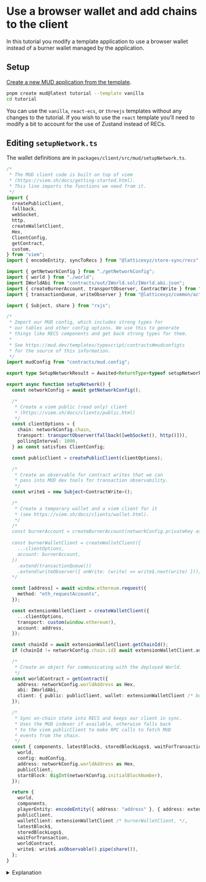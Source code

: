 
# Use a browser wallet and add chains to the client

In this tutorial you modify a template application to use a browser wallet instead of a burner wallet managed by the application.

## Setup

[Create a new MUD application from the template](/templates/typescript/getting-started).

```sh copy
pnpm create mud@latest tutorial --template vanilla
cd tutorial
```

You can use the `vanilla`, `react-ecs`, or `threejs` templates without any changes to the tutorial.
If you wish to use the `react` template you'll need to modify a bit to account for the use of Zustand instead of RECs.

## Editing `setupNetwork.ts`

The wallet definitions are in `packages/client/src/mud/setupNetwork.ts`.

<CollapseCode>

```ts filename="setupNetwork.ts" showLineNumbers {15,75-86,94,114,116} copy
/*
 * The MUD client code is built on top of viem
 * (https://viem.sh/docs/getting-started.html).
 * This line imports the functions we need from it.
 */
import {
  createPublicClient,
  fallback,
  webSocket,
  http,
  createWalletClient,
  Hex,
  ClientConfig,
  getContract,
  custom,
} from "viem";
import { encodeEntity, syncToRecs } from "@latticexyz/store-sync/recs";

import { getNetworkConfig } from "./getNetworkConfig";
import { world } from "./world";
import IWorldAbi from "contracts/out/IWorld.sol/IWorld.abi.json";
import { createBurnerAccount, transportObserver, ContractWrite } from "@latticexyz/common";
import { transactionQueue, writeObserver } from "@latticexyz/common/actions";

import { Subject, share } from "rxjs";

/*
 * Import our MUD config, which includes strong types for
 * our tables and other config options. We use this to generate
 * things like RECS components and get back strong types for them.
 *
 * See https://mud.dev/templates/typescript/contracts#mudconfigts
 * for the source of this information.
 */
import mudConfig from "contracts/mud.config";

export type SetupNetworkResult = Awaited<ReturnType<typeof setupNetwork>>;

export async function setupNetwork() {
  const networkConfig = await getNetworkConfig();

  /*
   * Create a viem public (read only) client
   * (https://viem.sh/docs/clients/public.html)
   */
  const clientOptions = {
    chain: networkConfig.chain,
    transport: transportObserver(fallback([webSocket(), http()])),
    pollingInterval: 1000,
  } as const satisfies ClientConfig;

  const publicClient = createPublicClient(clientOptions);

  /*
   * Create an observable for contract writes that we can
   * pass into MUD dev tools for transaction observability.
   */
  const write$ = new Subject<ContractWrite>();

  /*
   * Create a temporary wallet and a viem client for it
   * (see https://viem.sh/docs/clients/wallet.html).
   */
  /*
  const burnerAccount = createBurnerAccount(networkConfig.privateKey as Hex);
  
  const burnerWalletClient = createWalletClient({
    ...clientOptions,
    account: burnerAccount,
  })
    .extend(transactionQueue())
    .extend(writeObserver({ onWrite: (write) => write$.next(write) }));
  */

  const [address] = await window.ethereum.request({
    method: "eth_requestAccounts",
  });

  const extensionWalletClient = createWalletClient({
    ...clientOptions,
    transport: custom(window.ethereum!),
    account: address,
  });

  const chainId = await extensionWalletClient.getChainId();
  if (chainId != networkConfig.chain.id) await extensionWalletClient.addChain({ chain: networkConfig.chain });

  /*
   * Create an object for communicating with the deployed World.
   */
  const worldContract = getContract({
    address: networkConfig.worldAddress as Hex,
    abi: IWorldAbi,
    client: { public: publicClient, wallet: extensionWalletClient /* burnerWalletClient */ },
  });

  /*
   * Sync on-chain state into RECS and keeps our client in sync.
   * Uses the MUD indexer if available, otherwise falls back
   * to the viem publicClient to make RPC calls to fetch MUD
   * events from the chain.
   */
  const { components, latestBlock$, storedBlockLogs$, waitForTransaction } = await syncToRecs({
    world,
    config: mudConfig,
    address: networkConfig.worldAddress as Hex,
    publicClient,
    startBlock: BigInt(networkConfig.initialBlockNumber),
  });

  return {
    world,
    components,
    playerEntity: encodeEntity({ address: "address" }, { address: extensionWalletClient.account.address }),
    publicClient,
    walletClient: extensionWalletClient /* burnerWalletClient, */,
    latestBlock$,
    storedBlockLogs$,
    waitForTransaction,
    worldContract,
    write$: write$.asObservable().pipe(share()),
  };
}
```

</CollapseCode>

<details>

<summary>Explanation</summary>

```ts
import {
    .
    .
    .
  custom,
} from "viem";

```

To use a browser wallet, you need to use a [`custom`](https://viem.sh/docs/clients/transports/custom) transport.

```ts
const [address] = await window.ethereum.request({
  method: "eth_requestAccounts",
});
```

Request the [address list](https://viem.sh/docs/accounts/jsonRpc) from the browser extension (confusingly, also called "wallet").
This request prompts the extension to ask for user permission to connect to the application.

```ts
const extensionWalletClient = createWalletClient({
  ...clientOptions,
  transport: custom(window.ethereum!),
  account: address,
});
```

Use [`createWalletClient`](https://viem.sh/docs/accounts/jsonRpc) to create the wallet client that uses the browser extension.

```ts
const chainId = await extensionWalletClient.getChainId();
if (chainId != networkConfig.chain.id) await extensionWalletClient.addChain({ chain: networkConfig.chain });
```

Switch to the correct chain, add it if necessary.

```ts {7,15,17}
  /*
   * Create an object for communicating with the deployed World.
   */
  const worldContract = getContract({
    address: networkConfig.worldAddress as Hex,
    abi: IWorldAbi,
    client: { public: publicClient, wallet: extensionWalletClient /* burnerWalletClient */ },
  });
     .
     .
     .
  return {
    world,
    components,
    playerEntity: encodeEntity({ address: "address" }, { address: extensionWalletClient.account.address }),
    publicClient,
    walletClient: extensionWalletClient, /* burnerWalletClient, */
     latestBlock$,
    storedBlockLogs$,
    waitForTransaction,
    worldContract,
    write$: write$.asObservable().pipe(share()),
  };
}
```

Use our new `extensionWalletClient` instead of `burnerWalletClient`.

</details>
